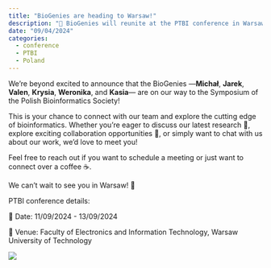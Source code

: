 ```yaml
---
title: "BioGenies are heading to Warsaw!"
description: "🌟 BioGenies will reunite at the PTBI conference in Warsaw! 🇵🇱🌟"
date: "09/04/2024"
categories:
  - conference
  - PTBI
  - Poland
---
```



We’re beyond excited to announce that the BioGenies —**Michał**, **Jarek**, **Valen**, **Krysia**, **Weronika**, and **Kasia**— are on our way to the Symposium of the Polish Bioinformatics Society!

This is your chance to connect with our team and explore the cutting edge of bioinformatics. Whether you’re eager to discuss our latest research 🔬, explore exciting collaboration opportunities 🤝, or simply want to chat with us about our work, we’d love to meet you!

Feel free to reach out if you want to schedule a meeting or just want to connect over a coffee ☕.

We can’t wait to see you in Warsaw! 🎉

PTBI conference details:

📅 Date: 11/09/2024 - 13/09/2024

📍 Venue: Faculty of Electronics and Information Technology, Warsaw University of Technology




![](../fig/posts/2024_09_04/ptbi2024.svg)

